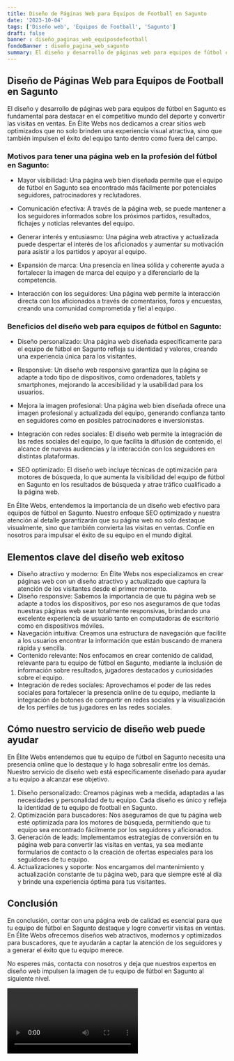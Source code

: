 ```yaml
---
title: Diseño de Páginas Web para Equipos de Football en Sagunto
date: '2023-10-04'
tags: ['Diseño web', 'Equipos de Football', 'Sagunto']
draft: false
banner : diseño_paginas_web_equiposdefootball
fondoBanner : diseño_pagina_web_sagunto
summary: El diseño y desarrollo de páginas web para equipos de fútbol en Sagunto es fundamental para destacar en el competitivo mundo del deporte y convertir las visitas en ventas. En Élite Webs nos dedicamos a crear sitios web optimizados que no solo brinden una experiencia visual atractiva, sino que también impulsen el éxito del equipo tanto dentro como fuera del campo.
---
```


## Diseño de Páginas Web para Equipos de Football en Sagunto

El diseño y desarrollo de páginas web para equipos de fútbol en Sagunto es fundamental para destacar en el competitivo mundo del deporte y convertir las visitas en ventas. En Élite Webs nos dedicamos a crear sitios web optimizados que no solo brinden una experiencia visual atractiva, sino que también impulsen el éxito del equipo tanto dentro como fuera del campo.

### Motivos para tener una página web en la profesión del fútbol en Sagunto:

- Mayor visibilidad: Una página web bien diseñada permite que el equipo de fútbol en Sagunto sea encontrado más fácilmente por potenciales seguidores, patrocinadores y reclutadores.

- Comunicación efectiva: A través de la página web, se puede mantener a los seguidores informados sobre los próximos partidos, resultados, fichajes y noticias relevantes del equipo.

- Generar interés y entusiasmo: Una página web atractiva y actualizada puede despertar el interés de los aficionados y aumentar su motivación para asistir a los partidos y apoyar al equipo.

- Expansión de marca: Una presencia en línea sólida y coherente ayuda a fortalecer la imagen de marca del equipo y a diferenciarlo de la competencia.

- Interacción con los seguidores: Una página web permite la interacción directa con los aficionados a través de comentarios, foros y encuestas, creando una comunidad comprometida y fiel al equipo.

### Beneficios del diseño web para equipos de fútbol en Sagunto:

- Diseño personalizado: Una página web diseñada específicamente para el equipo de fútbol en Sagunto refleja su identidad y valores, creando una experiencia única para los visitantes.

- Responsive: Un diseño web responsive garantiza que la página se adapte a todo tipo de dispositivos, como ordenadores, tablets y smartphones, mejorando la accesibilidad y la usabilidad para los usuarios.

- Mejora la imagen profesional: Una página web bien diseñada ofrece una imagen profesional y actualizada del equipo, generando confianza tanto en seguidores como en posibles patrocinadores e inversionistas.

- Integración con redes sociales: El diseño web permite la integración de las redes sociales del equipo, lo que facilita la difusión de contenido, el alcance de nuevas audiencias y la interacción con los seguidores en distintas plataformas.

- SEO optimizado: El diseño web incluye técnicas de optimización para motores de búsqueda, lo que aumenta la visibilidad del equipo de fútbol en Sagunto en los resultados de búsqueda y atrae tráfico cualificado a la página web.

En Élite Webs, entendemos la importancia de un diseño web efectivo para equipos de fútbol en Sagunto. Nuestro enfoque SEO optimizado y nuestra atención al detalle garantizarán que su página web no solo destaque visualmente, sino que también convierta las visitas en ventas. Confíe en nosotros para impulsar el éxito de su equipo en el mundo digital.

<GifSeo />

<Cta />

## Elementos clave del diseño web exitoso

- Diseño atractivo y moderno: En Élite Webs nos especializamos en crear páginas web con un diseño atractivo y actualizado que captura la atención de los visitantes desde el primer momento.
- Diseño responsive: Sabemos la importancia de que tu página web se adapte a todos los dispositivos, por eso nos aseguramos de que todas nuestras páginas web sean totalmente responsivas, brindando una excelente experiencia de usuario tanto en computadoras de escritorio como en dispositivos móviles.
- Navegación intuitiva: Creamos una estructura de navegación que facilite a los usuarios encontrar la información que están buscando de manera rápida y sencilla.
- Contenido relevante: Nos enfocamos en crear contenido de calidad, relevante para tu equipo de fútbol en Sagunto, mediante la inclusión de información sobre resultados, jugadores destacados y curiosidades sobre el equipo.
- Integración de redes sociales: Aprovechamos el poder de las redes sociales para fortalecer la presencia online de tu equipo, mediante la integración de botones de compartir en redes sociales y la visualización de los perfiles de tus jugadores en las redes sociales.

## Cómo nuestro servicio de diseño web puede ayudar

En Élite Webs entendemos que tu equipo de fútbol en Sagunto necesita una presencia online que lo destaque y lo haga sobresalir entre los demás. Nuestro servicio de diseño web está específicamente diseñado para ayudar a tu equipo a alcanzar ese objetivo.

1. Diseño personalizado: Creamos páginas web a medida, adaptadas a las necesidades y personalidad de tu equipo. Cada diseño es único y refleja la identidad de tu equipo de football en Sagunto.
2. Optimización para buscadores: Nos aseguramos de que tu página web esté optimizada para los motores de búsqueda, permitiendo que tu equipo sea encontrado fácilmente por los seguidores y aficionados.
3. Generación de leads: Implementamos estrategias de conversión en tu página web para convertir las visitas en ventas, ya sea mediante formularios de contacto o la creación de ofertas especiales para los seguidores de tu equipo.
4. Actualizaciones y soporte: Nos encargamos del mantenimiento y actualización constante de tu página web, para que siempre esté al día y brinde una experiencia óptima para tus visitantes.

## Conclusión

En conclusión, contar con una página web de calidad es esencial para que tu equipo de fútbol en Sagunto destaque y logre convertir visitas en ventas. En Élite Webs ofrecemos diseños web atractivos, modernos y optimizados para buscadores, que te ayudarán a captar la atención de los seguidores y a generar el éxito que tu equipo merece.

No esperes más, contacta con nosotros y deja que nuestros expertos en diseño web impulsen la imagen de tu equipo de fútbol en Sagunto al siguiente nivel.

<Video />

<CtaBot job='Equipos de Football' city='Sagunto'/>

<Gmaps query='Sagunto+españa+maps' />